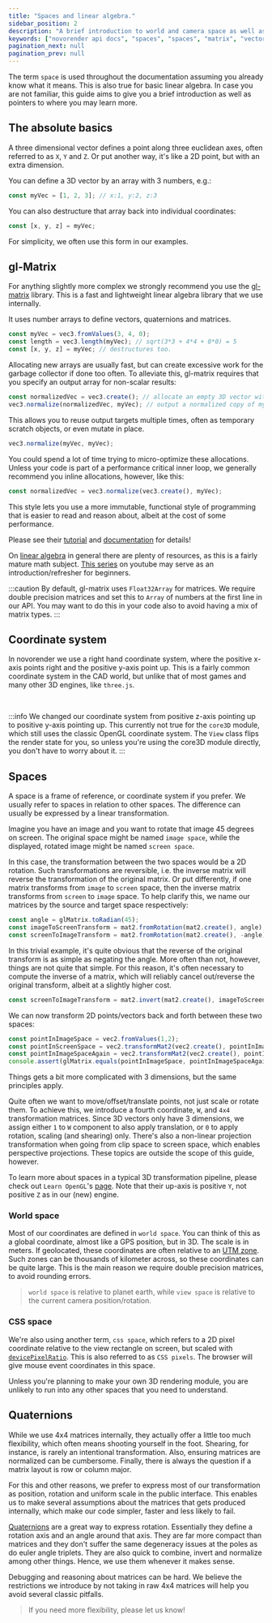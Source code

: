 ```yaml
---
title: "Spaces and linear algebra."
sidebar_position: 2
description: "A brief introduction to world and camera space as well as some linear algebra."
keywords: ["novorender api docs", "spaces", "spaces", "matrix", "vector", "quaternion"]
pagination_next: null
pagination_prev: null
---
```



The term `space` is used throughout the documentation assuming you already know what it means.
This is also true for basic linear algebra.
In case you are not familiar, this guide aims to give you a brief introduction as well as pointers to where you may learn more.

## The absolute basics

A three dimensional vector defines a point along three euclidean axes, often referred to as `X`, `Y` and `Z`.
Or put another way, it's like a 2D point, but with an extra dimension.

You can define a 3D vector by an array with 3 numbers, e.g.:

```typescript
const myVec = [1, 2, 3]; // x:1, y:2, z:3
```

You can also destructure that array back into individual coordinates:

```typescript
const [x, y, z] = myVec;
```

For simplicity, we often use this form in our examples.

## gl-Matrix

For anything slightly more complex we strongly recommend you use the [gl-matrix](https://www.npmjs.com/package/gl-matrix) library.
This is a fast and lightweight linear algebra library that we use internally.

It uses number arrays to define vectors, quaternions and matrices.

```typescript
const myVec = vec3.fromValues(3, 4, 0);
const length = vec3.length(myVec); // sqrt(3*3 + 4*4 + 0*0) = 5
const [x, y, z] = myVec; // destructures too.
```

Allocating new arrays are usually fast, but can create excessive work for the garbage collector if done too often.
To alleviate this, gl-matrix requires that you specify an output array for non-scalar results:

```typescript
const normalizedVec = vec3.create(); // allocate an empty 3D vector with all coordinates set to 0.
vec3.normalize(normalizedVec, myVec); // output a normalized copy of myVec into normalizedVector.
```

This allows you to reuse output targets multiple times, often as temporary scratch objects, or even mutate in place.

```typescript
vec3.normalize(myVec, myVec);
```

You could spend a lot of time trying to micro-optimize these allocations.
Unless your code is part of a performance critical inner loop, we generally recommend you inline allocations, however, like this:

```typescript
const normalizedVec = vec3.normalize(vec3.create(), myVec);
```

This style lets you use a more immutable, functional style of programming that is easier to read and reason about, albeit at the cost of some performance.

Please see their [tutorial](https://math.hws.edu/graphicsbook/c7/s1.html#webgl3d.1.2) and [documentation](https://glmatrix.net/) for details!

On [linear algebra](https://en.wikipedia.org/wiki/Linear_algebra) in general there are plenty of resources, as this is a fairly mature math subject.
[This series](https://www.youtube.com/playlist?list=PLZHQObOWTQDPD3MizzM2xVFitgF8hE_ab) on youtube may serve as an introduction/refresher for beginners.

:::caution
By default, gl-matrix uses `Float32Array` for matrices.
We require double precision matrices and set this to `Array` of numbers at the first line in our API.
You may want to do this in your code also to avoid having a mix of matrix types.
:::

## Coordinate system

In novorender we use a right hand coordinate system, where the positive x-axis points right and the positive y-axis point up.
This is a fairly common coordinate system in the CAD world, but unlike that of most games and many other 3D engines, like `three.js`.

<Drawio content={coordinateAxesGraph} />
<br/>

:::info
We changed our coordinate system from positive z-axis pointing up to positive y-axis pointing up.
This currently not true for the `core3D` module, which still uses the classic OpenGL coordinate system.
The `View` class flips the render state for you, so unless you're using the core3D module directly, you don't have to worry about it.
:::

## Spaces

A space is a frame of reference, or coordinate system if you prefer.
We usually refer to spaces in relation to other spaces.
The difference can usually be expressed by a linear transformation.

Imagine you have an image and you want to rotate that image 45 degrees on screen.
The original space might be named `image space`, while the displayed, rotated image might be named `screen space`.

In this case, the transformation between the two spaces would be a 2D rotation.
Such transformations are reversible, i.e. the inverse matrix will reverse the transformation of the original matrix.
Or put differently, if one matrix transforms from `image` to `screen` space, then the inverse matrix transforms from `screen` to `image` space.
To help clarify this, we name our matrices by the source and target space respectively:

```typescript
const angle = glMatrix.toRadian(45);
const imageToScreenTransform = mat2.fromRotation(mat2.create(), angle);
const screenToImageTransform = mat2.fromRotation(mat2.create(), -angle);
```

In this trivial example, it's quite obvious that the reverse of the original transform is as simple as negating the angle.
More often than not, however, things are not quite that simple.
For this reason, it's often necessary to compute the inverse of a matrix, which will reliably cancel out/reverse the original transform, albeit at a slightly higher cost.

```typescript
const screenToImageTransform = mat2.invert(mat2.create(), imageToScreenTransform);
```

We can now transform 2D points/vectors back and forth between these two spaces:

```typescript
const pointInImageSpace = vec2.fromValues(1,2);
const pointInScreenSpace = vec2.transformMat2(vec2.create(), pointInImageSpace, imageToScreenTransform);
const pointInImageSpaceAgain = vec2.transformMat2(vec2.create(), pointInScreenSpace, screenToImageTransform);
console.assert(glMatrix.equals(pointInImageSpace, pointInImageSpaceAgain));
```

Things gets a bit more complicated with 3 dimensions, but the same principles apply.

Quite often we want to move/offset/translate points, not just scale or rotate them.
To achieve this, we introduce a fourth coordinate, `W`, and `4x4` transformation matrices.
Since 3D vectors only have 3 dimensions, we assign either `1` to `W` component to also apply translation, or `0` to apply rotation, scaling (and shearing) only.
There's also a non-linear projection transformation when going from clip space to screen space, which enables perspective projections.
These topics are outside the scope of this guide, however.

To learn more about spaces in a typical 3D transformation pipeline, please check out `Learn OpenGL`'s [page](https://learnopengl.com/Getting-started/Coordinate-Systems).
Note that their up-axis is positive `Y`, not positive `Z` as in our (new) engine.

### World space

Most of our coordinates are defined in `world space`.
You can think of this as a global coordinate, almost like a GPS position, but in 3D.
The scale is in meters.
If geolocated, these coordinates are often relative to an [UTM zone](https://gisgeography.com/utm-universal-transverse-mercator-projection/).
Such zones can be thousands of kilometer across, so these coordinates can be quite large.
This is the main reason we require double precision matrices, to avoid rounding errors.

> `world space` is relative to planet earth, while `view space` is relative to the current camera position/rotation.

### CSS space

We're also using another term, `css space`, which refers to a 2D pixel coordinate relative to the view rectangle on screen, but scaled with [`devicePixelRatio`](https://developer.mozilla.org/en-US/docs/Web/API/Window/devicePixelRatio).
This is also referred to as `CSS pixels`.
The browser will give mouse event coordinates in this space.

Unless you're planning to make your own 3D rendering module, you are unlikely to run into any other spaces that you need to understand.

## Quaternions

While we use 4x4 matrices internally, they actually offer a little too much flexibility, which often means shooting yourself in the foot.
Shearing, for instance, is rarely an intentional transformation.
Also, ensuring matrices are normalized can be cumbersome.
Finally, there is always the question if a matrix layout is row or column major.

For this and other reasons, we prefer to express most of our transformation as position, rotation and uniform scale in the public interface.
This enables us to make several assumptions about the matrices that gets produced internally, which make our code simpler, faster and less likely to fail.

[Quaternions](https://en.wikipedia.org/wiki/Quaternions_and_spatial_rotation) are a great way to express rotation.
Essentially they define a rotation axis and an angle around that axis.
They are far more compact than matrices and they don't suffer the same degeneracy issues at the poles as do euler angle triplets.
They are also quick to combine, invert and normalize among other things.
Hence, we use them whenever it makes sense.

Debugging and reasoning about matrices can be hard.
We believe the restrictions we introduce by not taking in raw 4x4 matrices will help you avoid several classic pitfalls.

> If you need more flexibility, please let us know!
